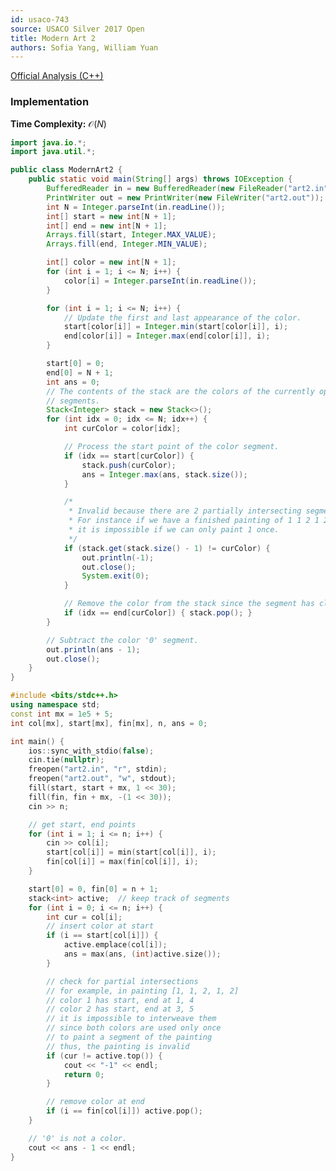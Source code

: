 ```yaml
---
id: usaco-743
source: USACO Silver 2017 Open
title: Modern Art 2
authors: Sofia Yang, William Yuan
---
```


[Official Analysis (C++)](http://www.usaco.org/current/data/sol_art2_gold_open17.html)

### Implementation

**Time Complexity:** $\mathcal{O}(N)$

<LanguageSection>
<JavaSection>

```java
import java.io.*;
import java.util.*;

public class ModernArt2 {
	public static void main(String[] args) throws IOException {
		BufferedReader in = new BufferedReader(new FileReader("art2.in"));
		PrintWriter out = new PrintWriter(new FileWriter("art2.out"));
		int N = Integer.parseInt(in.readLine());
		int[] start = new int[N + 1];
		int[] end = new int[N + 1];
		Arrays.fill(start, Integer.MAX_VALUE);
		Arrays.fill(end, Integer.MIN_VALUE);

		int[] color = new int[N + 1];
		for (int i = 1; i <= N; i++) {
			color[i] = Integer.parseInt(in.readLine());
		}

		for (int i = 1; i <= N; i++) {
			// Update the first and last appearance of the color.
			start[color[i]] = Integer.min(start[color[i]], i);
			end[color[i]] = Integer.max(end[color[i]], i);
		}

		start[0] = 0;
		end[0] = N + 1;
		int ans = 0;
		// The contents of the stack are the colors of the currently open
		// segments.
		Stack<Integer> stack = new Stack<>();
		for (int idx = 0; idx <= N; idx++) {
			int curColor = color[idx];

			// Process the start point of the color segment.
			if (idx == start[curColor]) {
				stack.push(curColor);
				ans = Integer.max(ans, stack.size());
			}

			/*
			 * Invalid because there are 2 partially intersecting segments.
			 * For instance if we have a finished painting of 1 1 2 1 2,
			 * it is impossible if we can only paint 1 once.
			 */
			if (stack.get(stack.size() - 1) != curColor) {
				out.println(-1);
				out.close();
				System.exit(0);
			}

			// Remove the color from the stack since the segment has closed.
			if (idx == end[curColor]) { stack.pop(); }
		}

		// Subtract the color '0' segment.
		out.println(ans - 1);
		out.close();
	}
}
```

</JavaSection>
<CPPSection>

```cpp
#include <bits/stdc++.h>
using namespace std;
const int mx = 1e5 + 5;
int col[mx], start[mx], fin[mx], n, ans = 0;

int main() {
	ios::sync_with_stdio(false);
	cin.tie(nullptr);
	freopen("art2.in", "r", stdin);
	freopen("art2.out", "w", stdout);
	fill(start, start + mx, 1 << 30);
	fill(fin, fin + mx, -(1 << 30));
	cin >> n;

	// get start, end points
	for (int i = 1; i <= n; i++) {
		cin >> col[i];
		start[col[i]] = min(start[col[i]], i);
		fin[col[i]] = max(fin[col[i]], i);
	}

	start[0] = 0, fin[0] = n + 1;
	stack<int> active;  // keep track of segments
	for (int i = 0; i <= n; i++) {
		int cur = col[i];
		// insert color at start
		if (i == start[col[i]]) {
			active.emplace(col[i]);
			ans = max(ans, (int)active.size());
		}

		// check for partial intersections
		// for example, in painting [1, 1, 2, 1, 2]
		// color 1 has start, end at 1, 4
		// color 2 has start, end at 3, 5
		// it is impossible to interweave them
		// since both colors are used only once
		// to paint a segment of the painting
		// thus, the painting is invalid
		if (cur != active.top()) {
			cout << "-1" << endl;
			return 0;
		}

		// remove color at end
		if (i == fin[col[i]]) active.pop();
	}

	// '0' is not a color.
	cout << ans - 1 << endl;
}
```

</CPPSection>
</LanguageSection>

